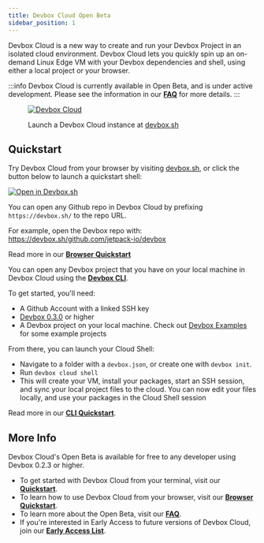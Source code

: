 ```yaml
---
title: Devbox Cloud Open Beta
sidebar_position: 1
---
```


Devbox Cloud is a new way to create and run your Devbox Project in an isolated cloud environment. Devbox Cloud lets you quickly spin up an on-demand Linux Edge VM with your Devbox dependencies and shell, using either a local project or your browser.

:::info
Devbox Cloud is currently available in Open Beta, and is under active development. Please see the information in our **[FAQ](beta_faq.md)** for more details.
:::

<figure className="text--center">

[![Devbox Cloud](../../static/img/devbox_sh.png)](https://devbox.sh)
<figcaption> Launch a Devbox Cloud instance at <a href="https://devbox.sh"> devbox.sh</a> </figcaption>
</figure>

## Quickstart

<Tabs>
<TabItem value='md' label='Launch a Cloud Shell from your Browser'>

Try Devbox Cloud from your browser by visiting [devbox.sh](https://devbox.sh), or click the button below to launch a quickstart shell:

[![Open in Devbox.sh](https://jetpack.io/img/devbox/open-in-devbox.svg)](https://devbox.sh/github.com/jetpack-io/devbox-examples?folder=tutorial)

You can open any Github repo in Devbox Cloud by prefixing `https://devbox.sh/` to the repo URL.

For example, open the Devbox repo with:
https://devbox.sh/github.com/jetpack-io/devbox

Read more in our **[Browser Quickstart](browser_getting_started.md)**

</TabItem>
<TabItem value='html' label='Launch a Cloud Shell from the Devbox CLI'>

You can open any Devbox project that you have on your local machine in Devbox Cloud using the **[Devbox CLI](../installing_devbox.mdx)**.


To get started, you'll need:

* A Github Account with a linked SSH key
* [Devbox 0.3.0](../installing_devbox.mdx) or higher
* A Devbox project on your local machine. Check out [Devbox Examples](https://github.com/jetpack-io/devbox-examples) for some example projects

From there, you can launch your Cloud Shell:
* Navigate to a folder with a `devbox.json`, or create one with `devbox init`.
* Run `devbox cloud shell`
* This will create your VM, install your packages, start an SSH session, and sync your local project files to the cloud. You can now edit your files locally, and use your packages in the Cloud Shell session

Read more in our **[CLI Quickstart](getting_started.mdx)**.

</TabItem>
</Tabs>

## More Info

Devbox Cloud's Open Beta is available for free to any developer using Devbox 0.2.3 or higher.
* To get started with Devbox Cloud from your terminal, visit our **[Quickstart](getting_started.mdx)**.
* To learn how to use Devbox Cloud from your browser, visit our **[Browser Quickstart](browser_getting_started.md)**.
* To learn more about the Open Beta, visit our **[FAQ](beta_faq.md)**.
* If you're interested in Early Access to future versions of Devbox Cloud, join our **[Early Access List](https://jetpack-io.typeform.com/devbox-cloud)**.


